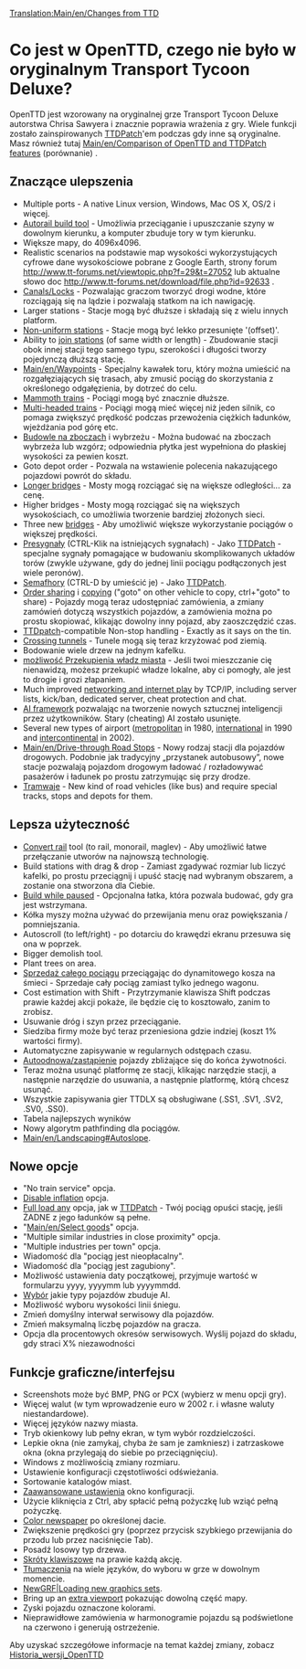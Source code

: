 [[Translation:Main/en/Changes from TTD]]{{en/-}}
=Co jest w OpenTTD, czego nie było w oryginalnym Transport Tycoon Deluxe?=

OpenTTD jest wzorowany na oryginalnej grze Transport Tycoon Deluxe autorstwa Chrisa Sawyera i znacznie poprawia wrażenia z gry. Wiele funkcji zostało zainspirowanych [http://www.ttdpatch.net/ TTDPatch]'em podczas gdy inne są oryginalne. Masz również tutaj [[Main/en/Comparison of OpenTTD and TTDPatch features]] (porównanie) .

==Znaczące ulepszenia==

* Multiple ports - A native Linux version, Windows, Mac OS X, OS/2 i więcej.
* [[Main/en/Autorail|Autorail build tool]] - Umożliwia przeciąganie i upuszczanie szyny w dowolnym kierunku, a komputer zbuduje tory w tym kierunku.
* Większe mapy, do 4096x4096.
* Realistic scenarios na podstawie map wysokości wykorzystujących cyfrowe dane wysokościowe pobrane z Google Earth, strony forum http://www.tt-forums.net/viewtopic.php?f=29&t=27052  lub aktualne słowo doc http://www.tt-forums.net/download/file.php?id=92633 .
* [[Main/en/Water Transport Tiles|Canals/Locks]] - Pozwalając graczom tworzyć drogi wodne, które rozciągają się na lądzie i pozwalają statkom na ich nawigację.
* Larger stations - Stacje mogą być dłuższe i składają się z wielu innych platform.
* [[Main/en/Nonuniform stations|Non-uniform stations]] - Stacje mogą być lekko przesunięte '(offset)'.
* Ability to [[Main/en/Join train stations|join stations]] (of same width or length) - Zbudowanie stacji obok innej stacji tego samego typu, szerokości i długości tworzy pojedynczą dłuższą stację.
* [[Main/en/Waypoints]] - Specjalny kawałek toru, który można umieścić na rozgałęziających się trasach, aby zmusić pociąg do skorzystania z określonego odgałęzienia, by dotrzeć do celu.
* [[Main/en/Mammoth trains|Mammoth trains]] - Pociągi mogą być znacznie dłuższe.
* [[Main/en/Multiheaded trains|Multi-headed trains]] - Pociągi mogą mieć więcej niż jeden silnik, co pomaga zwiększyć prędkość podczas przewożenia ciężkich ładunków, wjeżdżania pod górę etc.
* [[Main/en/Build on slopes|Budowle na zboczach]] i wybrzeżu - Można budować na zboczach wybrzeża lub wzgórz; odpowiednia płytka jest wypełniona do płaskiej wysokości za pewien koszt.
* Goto depot order - Pozwala na wstawienie polecenia nakazującego pojazdowi powrót do składu.
* [[Main/en/Longer bridges|Longer bridges]] - Mosty mogą rozciągać się na większe odległości... za cenę.
* Higher bridges - Mosty mogą rozciągać się na większych wysokościach, co umożliwia tworzenie bardziej złożonych sieci.
* Three new [[Main/en/Bridges|bridges]] - Aby umożliwić większe wykorzystanie pociągów o większej prędkości.
* [[Main/en/Sygnalizacja/Pl#Pre-sygnały|Presygnały]] (CTRL-Klik na istniejących sygnałach) - Jako [http://www.ttdpatch.net/ TTDPatch] - specjalne sygnały pomagające w budowaniu skomplikowanych układów torów (zwykle używane, gdy do jednej linii pociągu podłączonych jest wiele peronów).
* [[Main/en/Sygnalizacja/Pl#Semafory|Semafhory]] (CTRL-D by umieścić je) - Jako [http://www.ttdpatch.net/ TTDPatch].
* [[Main/en/Orders#Shared orders|Order sharing]] i [[Main/en/orders#Copy orders|copying]] ("goto" on other vehicle to copy, ctrl+"goto" to share) - Pojazdy mogą teraz udostępniać zamówienia, a zmiany zamówień dotyczą wszystkich pojazdów, a zamówienia można po prostu skopiować, klikając dowolny inny pojazd, aby zaoszczędzić czas.
* [http://www.ttdpatch.net/ TTDpatch]-compatible Non-stop handling - Exactly as it says on the tin.
* [[Main/en/Crossing tunnels|Crossing tunnels]] - Tunele mogą się teraz krzyżować pod ziemią.
* Bodowanie wiele drzew na jednym kafelku.
* [[Main/en/Bribe authority|możliwość Przekupienia władz miasta]] - Jeśli twoi mieszczanie cię nienawidzą, możesz przekupić władze lokalne, aby ci pomogły, ale jest to drogie i grozi złapaniem.
* Much improved [[Main/en/Multiplayer|networking and internet play]] by TCP/IP, including server lists, kick/ban, dedicated server, cheat protection and chat.
* [[Main/pl/SI:Strona główna|AI framework]] pozwalając na tworzenie nowych sztucznej inteligencji przez użytkowników. Stary (cheating) AI zostało usunięte.
* Several new types of airport ([[Main/en/Airports#Metropolitan airport|metropolitan]] in 1980, [[Main/en/airports#international airport|international]] in 1990 and [[Main/en/airports#intercontinental airport|intercontinental]] in 2002).
* [[Main/en/Drive-through Road Stops]] - Nowy rodzaj stacji dla pojazdów drogowych. Podobnie jak tradycyjny „przystanek autobusowy”, nowe stacje pozwalają pojazdom drogowym ładować / rozładowywać pasażerów i ładunek po prostu zatrzymując się przy drodze.
* [[Main/pl/Linie tramwajowe|Tramwaje]] - New kind of road vehicles (like bus) and require special tracks, stops and depots for them.

==Lepsza użyteczność==

* [[Main/en/Convert rail|Convert rail]] tool (to rail, monorail, maglev) - Aby umożliwić łatwe przełączanie utworów na najnowszą technologię.
* Build stations with drag & drop - Zamiast zgadywać rozmiar lub liczyć kafelki, po prostu przeciągnij i upuść stację nad wybranym obszarem, a zostanie ona stworzona dla Ciebie.
* [[Main/en/Build in pause|Build while paused]] - Opcjonalna łatka, która pozwala budować, gdy gra jest wstrzymana.
* Kółka myszy można używać do przewijania menu oraz powiększania / pomniejszania.
* Autoscroll (to left/right) - po dotarciu do krawędzi ekranu przesuwa się ona w poprzek.
* Bigger demolish tool.
* Plant trees on area.
* [[Main/en/Sell entire train|Sprzedaż całego pociągu]] przeciągając do dynamitowego kosza na śmieci - Sprzedaje cały pociąg zamiast tylko jednego wagonu.
* Cost estimation with Shift - Przytrzymanie klawisza Shift podczas prawie każdej akcji pokaże, ile będzie cię to kosztowało, zanim to zrobisz.
* Usuwanie dróg i szyn przez przeciąganie.
* Siedziba firmy może być teraz przeniesiona gdzie indziej (koszt 1% wartości firmy).
* Automatyczne zapisywanie w regularnych odstępach czasu.
* [[Main/en/Advanced Settings/Vehicles|Autoodnowa/zastąpienie]] pojazdy zbliżające się do końca żywotności.
* Teraz można usunąć platformę ze stacji, klikając narzędzie stacji, a następnie narzędzie do usuwania, a następnie platformę, którą chcesz usunąć.
* Wszystkie zapisywania gier TTDLX są obsługiwane (.SS1, .SV1, .SV2, .SV0, .SS0). 
* Tabela najlepszych wyników
* Nowy algorytm pathfinding dla pociągów.
* [[Main/en/Landscaping#Autoslope]].

==Nowe opcje==

* "No train service" opcja.
* [[Main/en/Disable inflation|Disable inflation]] opcja.
* [[Main/en/Full load any cargo|Full load any]] opcja, jak w [http://www.ttdpatch.net/ TTDPatch] - Twój pociąg opuści stację, jeśli ŻADNE z jego ładunków są pełne.
* "[[Main/en/Select goods]]" opcja.
* "Multiple similar industries in close proximity" opcja.
* "Multiple industries per town" opcja.
* Wiadomość dla "pociąg jest nieopłacalny".
* Wiadomość dla "pociąg jest zagubiony".
* Możliwość ustawienia daty początkowej, przyjmuje wartość w formularzu yyyy, yyyymm lub yyyymmdd.
* [[Main/en/Disable AI vehicles|Wybór]] jakie typy pojazdów zbuduje AI.
* Możliwość wyboru wysokości linii śniegu.
* Zmień domyślny interwał serwisowy dla pojazdów.
* Zmień maksymalną liczbę pojazdów na gracza.
* Opcja dla procentowych okresów serwisowych. Wyślij pojazd do składu, gdy straci X% niezawodności

==Funkcje graficzne/interfejsu==

* Screenshots może być BMP, PNG or PCX (wybierz w menu opcji gry).
* Więcej walut (w tym wprowadzenie euro w 2002 r. i własne waluty niestandardowe).
* Więcej języków nazwy miasta.
* Tryb okienkowy lub pełny ekran, w tym wybór rozdzielczości.
* Lepkie okna (nie zamykaj, chyba że sam je zamkniesz) i zatrzaskowe okna (okna przylegają do siebie po przeciągnięciu).
* Windows z możliwością zmiany rozmiaru.
* Ustawienie konfiguracji częstotliwości odświeżania.
* Sortowanie katalogów miast.
* [[Main/pl/Zaawansowane ustawienia|Zaawansowane ustawienia]] okno konfiguracji.
* Użycie kliknięcia z Ctrl, aby spłacić pełną pożyczkę lub wziąć pełną pożyczkę.
* [[Main/en/Coloured newspaper|Color newspaper]] po określonej dacie.
* Zwiększenie prędkości gry (poprzez przycisk szybkiego przewijania do przodu lub przez naciśnięcie Tab).
* Posadź losowy typ drzewa.
* [[Main/pl/Skróty klawiszowe|Skróty klawiszowe]] na prawie każdą akcję.
* [[Main/pl/Internacjonalizacja|Tłumaczenia]] na wiele języków, do wyboru w grze w dowolnym momencie.
* [[Main/pl/NewGRF|NewGRF|Loading new graphics sets]].
* Bring up an [[Main/en/Extra Viewport|extra viewport]] pokazując dowolną część mapy.
* Zyski pojazdu oznaczone kolorami.
* Nieprawidłowe zamówienia w harmonogramie pojazdu są podświetlone na czerwono i generują ostrzeżenie.

Aby uzyskać szczegółowe informacje na temat każdej zmiany, zobacz [[Main/pl/Historia wersji OpenTTD|Historia_wersji_OpenTTD]]